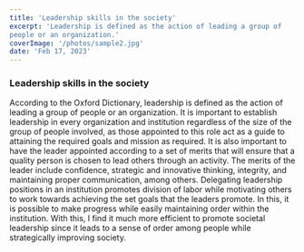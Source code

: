 ```yaml
---
title: 'Leadership skills in the society'
excerpt: 'Leadership is defined as the action of leading a group of
people or an organization.'
coverImage: '/photos/sample2.jpg'
date: 'Feb 17, 2023'
---
```


### Leadership skills in the society

According to the Oxford Dictionary, leadership is defined as the action of leading a group of
people or an organization.
It is important to establish leadership in every organization and institution regardless of the size
of the group of people involved, as those appointed to this role act as a guide to attaining the
required goals and mission as required.
It is also important to have the leader appointed according to a set of merits that will ensure that
a quality person is chosen to lead others through an activity.
The merits of the leader include confidence, strategic and innovative thinking, integrity, and
maintaining proper communication, among others.
Delegating leadership positions in an institution promotes division of labor while motivating
others to work towards achieving the set goals that the leaders promote. In this, it is possible to
make progress while easily maintaining order within the institution.
With this, I find it much more efficient to promote societal leadership since it leads to a sense of
order among people while strategically improving society.

